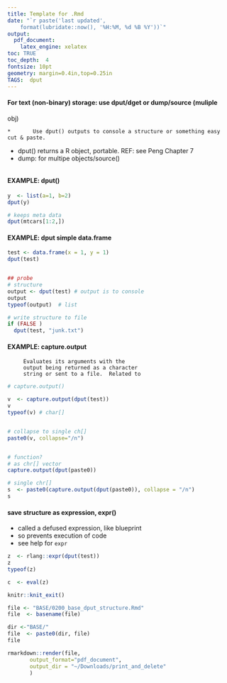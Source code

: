 ```yaml
--- 
title: Template for .Rmd 
date: "`r paste('last updated', 
    format(lubridate::now(), '%H:%M, %d %B %Y'))`"
output: 
  pdf_document: 
    latex_engine: xelatex
toc: TRUE 
toc_depth:  4 
fontsize: 10pt 
geometry: margin=0.4in,top=0.25in 
TAGS:  dput
---
```


####  For text (non-binary) storage:  use dput/dget or dump/source (muliple
obj)  

	*		Use dput() outputs to console a structure or something easy cut & paste.
  *  dput() returns a R object,  portable.  REF:  see Peng Chapter 7  
  *  dump: for multipe objects/source()  

```r
``` 

#### EXAMPLE:   dput()  

```r
y  <- list(a=1, b=2)
dput(y)

# keeps meta data
dput(mtcars[1:2,])
```

#### EXAMPLE:  dput simple data.frame  

```r

test <- data.frame(x = 1, y = 1)
dput(test)


## probe
# structure
output <- dput(test) # output is to console
output
typeof(output)  # list

# write structure to file
if (FALSE )
  dput(test, "junk.txt")

```

#### EXAMPLE:  capture.output 
```
     Evaluates its arguments with the
     output being returned as a character
     string or sent to a file.  Related to
```

```r
# capture.output()

v  <- capture.output(dput(test))
v  
typeof(v) # char[]


# collapse to single ch[]
paste0(v, collapse="/n")


# function?
# as chr[] vector
capture.output(dput(paste0))

# single chr[]
s  <- paste0(capture.output(dput(paste0)), collapse = "/n")
s

```

#### save structure as expression, expr()
  *  called a defused expression, like blueprint
  *  so prevents execution of code
  *  see help for `expr`
```r
z  <- rlang::expr(dput(test))
z
typeof(z)

c  <- eval(z)
```

```r
knitr::knit_exit() 
```

```r
file <- "BASE/0200_base_dput_structure.Rmd"
file  <- basename(file) 

dir <-"BASE/"
file  <- paste0(dir, file)
file

rmarkdown::render(file, 
       output_format="pdf_document",
       output_dir = "~/Downloads/print_and_delete"
       )


```
